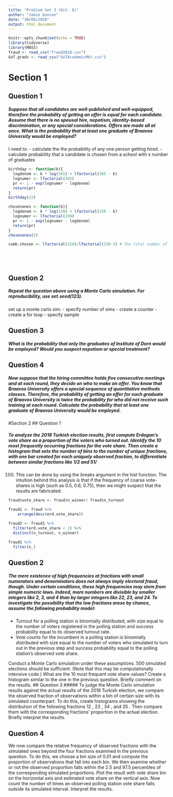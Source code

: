 ```yaml
---
title: "Problem Set 3 (Oct. 6)"
author: "Jamie Duncan"
date: "30/09/2020"
output: html_document
---
```

```r
knitr::opts_chunk$set(echo = TRUE)
library(tidyverse)
library(MASS)
fraud <- read_csv("fraud2018.csv")
GoT.grads <- read_csv("GoTAcademicMkt.csv")
```
# Section 1
## Question 1
##### Suppose that all candidates are well-published and well-equipped, therefore the probability of getting an offer is equal for each candidate. Assume that there is no spousal hire, nepotism, identity-based discrimination, or any special considerations. Offers are made all at once. What is the probability that at least one graduate of Braavos University would be employed?

I need to:
 - calculate the the probability of any one person getting hired.
 - calculate probability that a candidate is chosen from a school with x number of graduates

```r
birthday <- function(k){
  logdenom <- k * log(365) + lfactorial(365 - k)
  lognumer <- lfactorial(365)
  pr <- 1 - exp(lognumer - logdenom)
  return(pr)
}
birthday(23)

chosenones <- function(k){
  logdenom <- k * log(150) + lfactorial(150 - k)
  lognumer <- lfactorial(150)
  pr <- 1 - exp(lognumer - logdenom)
  return(pr)
}
chosenones(5)

comb.chosen <- lfactorial(150)/lfactorial(150-5) # the total number of combinations without repetition (we don't care what order the candidates are hired in because they will all be hired at once but we assume one candidate can't hold two jobs)






```

## Question 2
##### Repeat the question above using a Monte Carlo simulation. For reproducibility, use set.seed(123).

set up a monte carlo sim:
 - specify number of sims
 - create a counter
  - create a for loop 
  - specify sample


## Question 3
##### What is the probability that only the graduates of Institute of Dorn would be employed? Would you suspect nepotism or special treatment?
## Question 4
##### Now suppose that the hiring committee holds five consecutive meetings and at each round, they decide on who to make an offer. You know that Braavos University offers a special sequence of quantitative methods classes. Therefore, the probability of getting an offer for each graduate of Braavos University is twice the probability for who did not receive such training at each round. Calculate the probability that at least one graduate of Braavos University would be employed.

#Section 2
## Question 1

##### To analyze the 2018 Turkish election results, first compute Erdogan’s vote share as a proportion of the voters who turned out. Identify the 10 most frequently occurring fractions for the vote share. Then create a histogram that sets the number of bins to the number of unique fractions, with one bar created for each uniquely observed fraction, to differentiate between similar fractions like 1/2 and 51/
100. This can be done by using the breaks argument in the hist function. The intuition behind this analysis is that if the frequency of coarse vote-shares is high (such as 0.5, 0.6, 0.75), then we might suspect that the results are fabricated.

```r
fraud$vote_share <- fraud$n_winner/ fraud$n_turnout

fraud1 <- fraud %>%
    arrange(desc(erd.vote_share))
  
fraud2 <- fraud1 %>%
  filter(erd.vote_share < 1) %>%
  distinct(n_turnout, n_winner)

fraud1 %>%
  filter(n_)

```

## Question 2
##### The mere existence of high frequencies at fractions with small numerators and denominators does not always imply electoral fraud, though. Under certain conditions, these high frequencies may stem from simple numeric laws. Indeed, more numbers are divisible by smaller integers like 2, 3, and 4 than by larger integers like 22, 23, and 24. To investigate the possibility that the low fractions arose by chance, assume the following probability model: 
 - Turnout for a polling station is binomially distributed, with size equal to the number of voters registered in the polling station and success probability equal to its observed turnout rate.
 - Vote counts for the incumbent in a polling station is binomially distributed with size equal to the number of voters who simulated to turn out in the previous step and success probability equal to the polling station’s observed vote share. 
 
Conduct a Monte Carlo simulation under these assumptions. 500 simulated elections should be sufficient.
(Note that this may be computationally intensive code.) What are the 10 most frequent vote share values?
Create a histogram similar to the one in the previous question. Briefly comment on the results.
## Question 3
##### To judge the Monte Carlo simulation results against the actual results of the 2018 Turkish election, we compare the observed fraction of observations within a bin of certain size with its simulated counterpart. To do this, create histograms showing the distribution of the following fractions 12 , 23 , 34 , and 35 . Then compare them with the corresponding fractions’ proportion in the actual election. Briefly interpret the results.

## Question 4
We now compare the relative frequency of observed fractions with the simulated ones beyond the four fractions examined in the previous question. To do this, we choose a bin size of 0.01 and compute the proportion of observations that fall into each bin. We then examine whether or not the observed proportion falls within the 2.5 and 97.5 percentiles of the corresponding simulated proportions. Plot the result with vote share bin on the horizontal axis and estimated vote share on the vertical axis. Now count the number of times an observed polling station vote share falls outside its simulated interval. Interpret the results.


